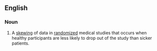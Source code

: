 ==English==

===Noun===
{{en-noun}}

# {{medicine|statistics}} A [[skewing]] of data in [[randomized]] medical studies that occurs when healthy participants are less likely to drop out of the study than sicker patients.

{{rfd}}
